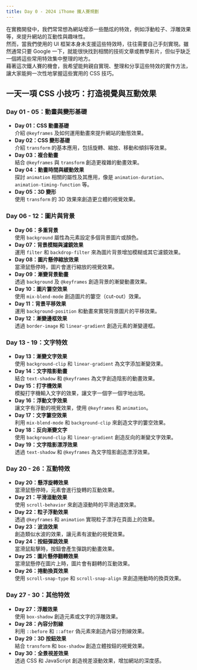 ```yaml
---
title: Day 0 - 2024 iThome 鐵人賽規劃
---
```

在實務開發中，我們常常想為網站增添一些酷炫的特效，例如浮動粒子、浮雕效果等，來提升網站的互動性與趣味性。  
然而，當我們使用的 UI 框架本身未支援這些特效時，往往需要自己手刻實現。雖然通常只要 Google 一下，就能很快找到相關的技術文章或教學影片，但似乎缺乏一個將這些常用特效集中整理的地方。  
藉著這次鐵人賽的機會，我希望能夠親自實現、整理和分享這些特效的實作方法，讓大家能夠一次性地掌握這些實用的 CSS 技巧。

## 一天一項 CSS 小技巧：打造視覺與互動效果
### Day 01 - 05：動畫與變形基礎
- **Day 01：CSS 動畫基礎**  
  介紹 `@keyframes` 及如何運用動畫來提升網站的動態效果。
- **Day 02：CSS 變形基礎**  
  介紹 `transform` 的基本應用，包括旋轉、縮放、移動和傾斜等效果。
- **Day 03：複合動畫**  
  結合 `@keyframes` 與 `transform` 創造更複雜的動畫效果。
- **Day 04：動畫時間與緩動效果**  
  探討 `animation` 相關的屬性及其應用，像是 `animation-duration`、`animation-timing-function` 等。
- **Day 05：3D 變形**  
  使用 `transform` 的 3D 效果來創造更立體的視覺效果。

### Day 06 - 12：圖片與背景
- **Day 06：多重背景**  
  使用 `background` 屬性為元素設定多個背景圖片或顏色。
- **Day 07：背景模糊與濾鏡效果**  
  運用 `filter` 和 `backdrop-filter` 來為圖片背景增加模糊或其它濾鏡效果。
- **Day 08：圖片懸停縮放效果**  
  當滑鼠懸停時，圖片會進行縮放的視覺效果。
- **Day 09：漸變背景動畫**  
  透過 `background` 及 `@keyframes` 創造背景的漸變動畫效果。
- **Day 10：圖片簍空效果**  
  使用 `mix-blend-mode` 創造圖片的簍空（cut-out）效果。
- **Day 11：背景平移效果**  
  運用 `background-position` 和動畫來實現背景圖片的平移效果。
- **Day 12：漸變邊框效果**  
  透過 `border-image` 和 `linear-gradient` 創造元素的漸變邊框。

### Day 13 - 19：文字特效
- **Day 13：漸變文字效果**  
  使用 `background-clip` 和 `linear-gradient` 為文字添加漸變效果。
- **Day 14：文字陰影動畫**  
  結合 `text-shadow` 和 `@keyframes` 為文字創造陰影的動畫效果。
- **Day 15：打字機效果**  
  模擬打字機輸入文字的效果，讓文字一個字一個字地出現。
- **Day 16：浮動文字效果**  
  讓文字有浮動的視覺效果，使用 `@keyframes` 和 `animation`。
- **Day 17：文字簍空效果**  
  利用 `mix-blend-mode` 和 `background-clip` 來創造文字的簍空效果。
- **Day 18：反向漸變文字**  
  使用 `background-clip` 和 `linear-gradient` 創造反向的漸變文字效果。
- **Day 19：文字陰影漂浮效果**  
  透過 `text-shadow` 和 `@keyframes` 為文字陰影創造漂浮效果。

### Day 20 - 26：互動特效
- **Day 20：懸浮旋轉效果**  
  當滑鼠懸停時，元素會進行旋轉的互動效果。
- **Day 21：平滑滾動效果**  
  使用 `scroll-behavior` 來創造滾動時的平滑過渡效果。
- **Day 22：粒子浮動效果**  
  透過 `@keyframes` 和 `animation` 實現粒子漂浮在頁面上的效果。
- **Day 23：波浪效果**  
  創造類似水波的效果，讓元素有波動的視覺效果。
- **Day 24：按鈕彈跳效果**  
  當滑鼠點擊時，按鈕會產生彈跳的動畫效果。
- **Day 25：圖片懸停翻轉效果**  
  當滑鼠懸停在圖片上時，圖片會有翻轉的互動效果。
- **Day 26：捲動換頁效果**  
  使用 `scroll-snap-type` 和 `scroll-snap-align` 來創造捲動時的換頁效果。

### Day 27 - 30：其他特效
- **Day 27：浮雕效果**  
  使用 `box-shadow` 創造元素或文字的浮雕效果。
- **Day 28：內容分割線**  
  利用 `::before` 和 `::after` 偽元素來創造內容分割線效果。
- **Day 29：3D 按鈕效果**  
  結合 `transform` 和 `box-shadow` 創造立體按鈕的視覺效果。
- **Day 30：全景視差效果**  
  透過 CSS 和 JavaScript 創造視差滾動效果，增加網站的深度感。
